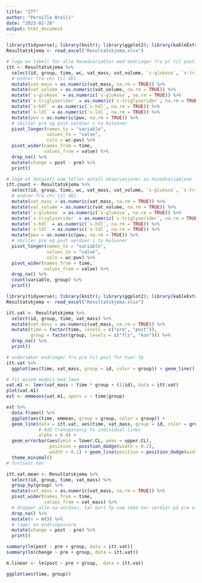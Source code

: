 ```yaml
---
title: "ITT"
author: "Pernille Breili"
date: "2023-02-28"
output: html_document
---
```


```r
library(tidyverse); library(knitr); library(ggplot2); library(kableExtra); library(readxl); library(dplyr); library(flextable)
Resultatskjema <- read_excel("Resultatskjema.xlsx")

# lage en tabell for alle hovedvariabler med endringer fra pr til post og endringsscore
itt <- Resultatskjema %>%
  select(id, group, time, wc, vat_mass, vat_volume, `s-glukose`, `s-triglyserider`, `s-hdl`, `s-ldl`, pwv) %>%
  # endrer fra chr til dbl
  mutate(vat_mass = as.numeric(vat_mass, na.rm = TRUE)) %>%
  mutate(vat_volume = as.numeric(vat_volume, na.rm = TRUE)) %>%
  mutate(`s-glukose` = as.numeric(`s-glukose`, na.rm = TRUE)) %>%
  mutate(`s-triglyserider` = as.numeric(`s-triglyserider`, na.rm = TRUE)) %>%
  mutate(`s-hdl` = as.numeric(`s-hdl`, na.rm = TRUE)) %>%
  mutate(`s-ldl` = as.numeric(`s-ldl`, na.rm = TRUE)) %>%
  mutate(pwv = as.numeric(pwv, na.rm = TRUE)) %>%
  # skiller pre og post verdier i to kolonner
  pivot_longer(names_to = "variable",
               values_to = "value", 
               cols = wc:pwv) %>%
  pivot_wider(names_from = time,
              values_from = value) %>%
  drop_na() %>%
  mutate(change = post - pre) %>%
  print()

# lage et datasett som teller antall observasjoner av hovedvariablene   
itt.count <- Resultatskjema %>%
  select(id, group, time, wc, vat_mass, vat_volume, `s-glukose`, `s-triglyserider`, `s-hdl`, `s-ldl`, pwv) %>%
  # endrer fra chr til dbl
  mutate(vat_mass = as.numeric(vat_mass, na.rm = TRUE)) %>%
  mutate(vat_volume = as.numeric(vat_volume, na.rm = TRUE)) %>%
  mutate(`s-glukose` = as.numeric(`s-glukose`, na.rm = TRUE)) %>%
  mutate(`s-triglyserider` = as.numeric(`s-triglyserider`, na.rm = TRUE)) %>%
  mutate(`s-hdl` = as.numeric(`s-hdl`, na.rm = TRUE)) %>%
  mutate(`s-ldl` = as.numeric(`s-ldl`, na.rm = TRUE)) %>%
  mutate(pwv = as.numeric(pwv, na.rm = TRUE)) %>%
  # skiller pre og post verdier i to kolonner
  pivot_longer(names_to = "variable",
               values_to = "value", 
               cols = wc:pwv) %>%
  pivot_wider(names_from = time,
              values_from = value) %>%
  drop_na() %>%
  count(variable, group) %>%
  print()
```
```r
library(tidyverse); library(knitr); library(ggplot2); library(kableExtra); library(readxl); library(dplyr); library(flextable); library(lme4); library(emmeans); library(pbkrtest)
Resultatskjema <- read_excel("Resultatskjema.xlsx")

itt.vat <- Resultatskjema %>%
  select(id, group, time, vat_mass) %>%
  mutate(vat_mass = as.numeric(vat_mass, na.rm = TRUE)) %>%
  mutate(time = factor(time, levels = c("pre", "post")),
         group = factor(group, levels = c("fls", "kon"))) %>%
  drop_na() %>%
  print()

# undersøker endringer fra pre til post for hver fp 
itt.vat %>%
  ggplot(aes(time, vat_mass, group = id, color = group)) + geom_line() +   geom_boxplot(aes(group = NULL), width = 0.5) + theme_minimal()

# fit mixed models med lme4
vat.m1 <- lmer(vat_mass ~ time * group + (1|id), data = itt.vat)
plot(vat.m1)
est <- emmeans(vat.m1, specs = ~ time|group)

est %>%
  data.frame() %>%
  ggplot(aes(time, emmean, group = group, color = group)) + 
  geom_line(data = itt.vat, aes(time, vat_mass, group = id, color = group), 
            # Add transparency to individual lines
            alpha = 0.4) + 
  geom_errorbar(aes(ymin = lower.CL, ymax = upper.CL), 
                position = position_dodge(width = 0.2), 
                width = 0.1) + geom_line(position = position_dodge(width = 0.2)) + geom_point(position = position_dodge(width = 0.2)) +
  theme_minimal()
# fortsett her 

itt.vat.mean <- Resultatskjema %>%
  select(id, group, time, vat_mass) %>%
  group_by(group) %>%
  mutate(vat_mass = as.numeric(vat_mass, na.rm = TRUE)) %>%
  pivot_wider(names_from = time,
              values_from = vat_mass) %>%
  # dropper alle na-verdier, tar bort fp som ikke har verdier på pre eller post 
  drop_na() %>%
  mutate(n = n()) %>%
  # lager en endringsscore
  mutate(change = post - pre) %>%
  print()

summary(lm(post ~ pre + group, data = itt.vat))
summary(lm(change ~ pre + group, data = itt.vat))

m.linear <- lm(post ~ pre + group,  data = itt.vat)

ggplot(aes(time, group))

```


